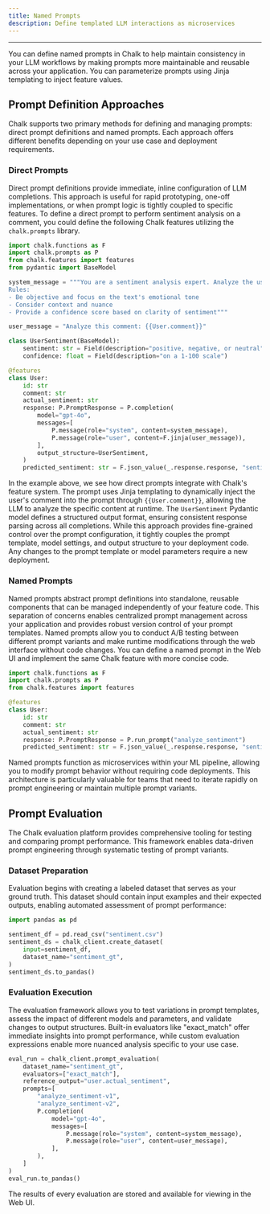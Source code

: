 ```yaml
---
title: Named Prompts
description: Define templated LLM interactions as microservices
---
```


---

You can define named prompts in Chalk to help maintain consistency in your LLM workflows by making prompts more
maintainable and reusable across your application. You can parameterize prompts using Jinja templating to inject
feature values.

## Prompt Definition Approaches

Chalk supports two primary methods for defining and managing prompts: direct prompt definitions and named prompts.
Each approach offers different benefits depending on your use case and deployment requirements.

### Direct Prompts

Direct prompt definitions provide immediate, inline configuration of LLM completions. This approach is useful for
rapid prototyping, one-off implementations, or when prompt logic is tightly coupled to specific features. To define
a direct prompt to perform sentiment analysis on a comment, you could define the following Chalk features utilizing
the `chalk.prompts` library.

```py
import chalk.functions as F
import chalk.prompts as P
from chalk.features import features
from pydantic import BaseModel

system_message = """You are a sentiment analysis expert. Analyze the user's comment and determine if it's positive, negative, or neutral.
Rules:
- Be objective and focus on the text's emotional tone
- Consider context and nuance
- Provide a confidence score based on clarity of sentiment"""

user_message = "Analyze this comment: {{User.comment}}"

class UserSentiment(BaseModel):
    sentiment: str = Field(description="positive, negative, or neutral")
    confidence: float = Field(description="on a 1-100 scale")

@features
class User:
    id: str
    comment: str
    actual_sentiment: str
    response: P.PromptResponse = P.completion(
        model="gpt-4o",
        messages=[
            P.message(role="system", content=system_message),
            P.message(role="user", content=F.jinja(user_message)),
        ],
        output_structure=UserSentiment,
    )
    predicted_sentiment: str = F.json_value(_.response.response, "sentiment")
```

In the example above, we see how direct prompts integrate with Chalk's feature system. The prompt uses Jinja templating
to dynamically inject the user's comment into the prompt through `{{User.comment}}`, allowing the LLM to analyze the
specific content at runtime. The `UserSentiment` Pydantic model defines a structured output format, ensuring consistent
response parsing across all completions. While this approach provides fine-grained control over the prompt
configuration, it tightly couples the prompt template, model settings, and output structure to your deployment code.
Any changes to the prompt template or model parameters require a new deployment.

### Named Prompts

Named prompts abstract prompt definitions into standalone, reusable components that can be managed independently of
your feature code. This separation of concerns enables centralized prompt management across your application and
provides robust version control of your prompt templates. Named prompts allow you to conduct A/B testing between
different prompt variants and make runtime modifications through the web interface without code changes. You can define
a named prompt in the Web UI and implement the same Chalk feature with more concise code.

```py
import chalk.functions as F
import chalk.prompts as P
from chalk.features import features

@features
class User:
    id: str
    comment: str
    actual_sentiment: str
    response: P.PromptResponse = P.run_prompt("analyze_sentiment")
    predicted_sentiment: str = F.json_value(_.response.response, "sentiment")
```

Named prompts function as microservices within your ML pipeline, allowing you to modify prompt behavior without
requiring code deployments. This architecture is particularly valuable for teams that need to iterate rapidly on prompt
engineering or maintain multiple prompt variants.

## Prompt Evaluation

The Chalk evaluation platform provides comprehensive tooling for testing and comparing prompt performance. This
framework enables data-driven prompt engineering through systematic testing of prompt variants.

### Dataset Preparation

Evaluation begins with creating a labeled dataset that serves as your ground truth. This dataset should contain input
examples and their expected outputs, enabling automated assessment of prompt performance:

```py
import pandas as pd

sentiment_df = pd.read_csv("sentiment.csv")
sentiment_ds = chalk_client.create_dataset(
    input=sentiment_df,
    dataset_name="sentiment_gt",
)
sentiment_ds.to_pandas()
```

### Evaluation Execution

The evaluation framework allows you to test variations in prompt templates, assess the impact of different models and
parameters, and validate changes to output structures. Built-in evaluators like "exact_match" offer immediate insights
into prompt performance, while custom evaluation expressions enable more nuanced analysis specific to your use case.

```py
eval_run = chalk_client.prompt_evaluation(
    dataset_name="sentiment_gt",
    evaluators=["exact_match"],
    reference_output="user.actual_sentiment",
    prompts=[
        "analyze_sentiment-v1",
        "analyze_sentiment-v2",
        P.completion(
            model="gpt-4o",
            messages=[
                P.message(role="system", content=system_message),
                P.message(role="user", content=user_message),
            ],
        ),
    ]
)
eval_run.to_pandas()
```

The results of every evaluation are stored and available for viewing in the Web UI.
